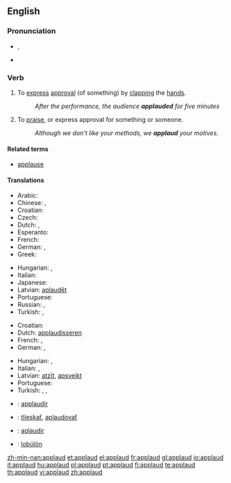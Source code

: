 ==English==

===Pronunciation===
* {{a|UK}} {{IPA|/əˈplɔːd/}}, {{SAMPA|/@"plO:d/}}
* {{audio|en-us-applaud.ogg|Audio (US)}}

===Verb===
{{en-verb}}

# {{context|transitive|intransitive}} To [[express]] [[approval]] (of something) by [[clap|clapping]] the [[hand]]s.
#: ''After the performance, the audience '''applauded''' for five minutes''
# {{context|transitive|intransitive}} To [[praise]], or express approval for something or someone.
#: ''Although we don't like your methods, we '''applaud''' your motives.''

====Related terms====
* [[applause]]

====Translations====
{{trans-top|to express approval by clapping}}
* Arabic: {{t|ar|صفق|tr=Saffaqa|sc=Arab}}
* Chinese: {{t|zh|拍手|tr=pāishǒu}},  {{t|zh|鼓掌|tr=gǔzhǎng}}
* Croatian: {{t-|hr|aplaudirati}}
* Czech: {{t-|cs|tleskat}}
* Dutch: {{t+|nl|applaudisseren}}, {{t-|nl|klappen}}
* Esperanto: {{t|eo|aplaŭdi}}
* French: {{t+|fr|applaudir}}
* German: {{t+|de|applaudieren}}, {{t+|de|klatschen}}
* Greek: {{t+|el|χειροκροτώ|sc=Grek}}
{{trans-mid}}
* Hungarian: {{t|hu|tapsol}},  {{t|hu|megtapsol}}
* Italian: {{t+|it|applaudire}}
* Japanese: {{t|ja|拍手する|tr=hakushu-suru|sc=Jpan}}
* Latvian: [[aplaudēt]]
* Portuguese: {{t+|pt|aplaudir}}
* Russian: {{t|ru|аплодировать|tr=aplodírovat'|sc=Cyrl}},  {{t|ru|хлопать|tr=xlópat'|sc=Cyrl}}
* Turkish: {{t+|tr|alkışlamak}},  {{t|tr|el çırpmak}}
{{trans-bottom}}

{{trans-top|to praise, or express approval by words}}
* Croatian: {{t-|hr|aplaudirati}}
* Dutch: [[applaudisseren]]
* French: {{t+|fr|louer}}, {{t+|fr|approuver}}
* German: {{t+|de|loben}}, {{t-|de|befürworten}}
{{trans-mid}}
* Hungarian: {{t|hu|helyesel}},  {{t|hu|dicsér}}
* Italian: {{t+|it|lodare}}, {{t+|it|approvare}}
* Latvian: [[atzīt]], [[apsveikt]]
* Portuguese: {{t+|pt|aplaudir}}
* Turkish: {{t|tr|beğenmek}},  {{t|tr|takdir etmek}},  {{t+|tr|alkışlamak}}
{{trans-bottom}}

{{checktrans-top}}
* {{ttbc|Interlingua}}: [[applaudir]]
* {{ttbc|Slovak}}: [[tlieskať]], [[aplaudovať]]
* {{ttbc|Spanish}}: [[aplaudir]]
* {{ttbc|Volapük}}: [[lobülön]]
{{trans-bottom}}

[[zh-min-nan:applaud]]
[[et:applaud]]
[[el:applaud]]
[[fr:applaud]]
[[gl:applaud]]
[[io:applaud]]
[[it:applaud]]
[[hu:applaud]]
[[pl:applaud]]
[[pt:applaud]]
[[fi:applaud]]
[[te:applaud]]
[[th:applaud]]
[[vi:applaud]]
[[zh:applaud]]